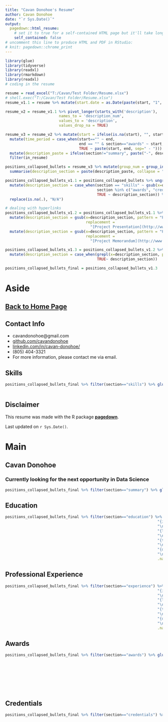 ---
title: "Cavan Donohoe's Resume"
author: Cavan Donohoe
date: "`r Sys.Date()`"
output:
  pagedown::html_resume:
    # set it to true for a self-contained HTML page but it'll take longer to render
    self_contained: false
# uncomment this line to produce HTML and PDF in RStudio:
# knit: pagedown::chrome_print
---

```{r background code, echo=FALSE, results=FALSE, message=FALSE, error=FALSE, warning=FALSE}
library(glue)
library(tidyverse)
library(readxl)
library(rmarkdown)
library(readxl)
# coding in the resume

resume = read_excel("T:/Cavan/Test Folder/Resume.xlsx")
# shell.exec("T:/Cavan/Test Folder/Resume.xlsx")
resume_v1.1 = resume %>% mutate(start.date = as.Date(paste(start, "1", sep="-"), format="%B %Y-%d")) %>% mutate(section_num = row_number())

resume_v2 = resume_v1.1 %>% pivot_longer(starts_with('description'),
                        names_to = 'description_num',
                        values_to = 'description',
                        values_drop_na = TRUE)

resume_v3 = resume_v2 %>% mutate(start = ifelse(is.na(start), "", start), end=ifelse(is.na(end), "", end)) %>% 
  mutate(time_period = case_when(start=="" ~ end, 
                                 end == "" & section=="awards" ~ start,
                                 TRUE ~ paste(start, end, sep=" - "))) %>% 
  mutate(description_paste = ifelse(section!="summary", paste("-", description), description)) %>% 
  filter(in_resume)

positions_collapsed_bullets = resume_v3 %>% mutate(group_num = group_indices()) %>% group_by(section, title, location, institution, time_period, section_num) %>% 
  summarise(description_section = paste(description_paste, collapse = "\n")) %>% arrange(section_num)

positions_collapsed_bullets_v1.1 = positions_collapsed_bullets %>% ungroup() %>% 
  mutate(description_section = case_when(section == "skills" ~ gsub(x=description_section, pattern= "\n", replacement = "\n\n"), 
                                         section %in% c("awards", "credentials") ~ gsub(x=description_section, pattern= "- ", replacement = ""),
                                         TRUE ~ description_section)) %>% 
  replace(is.na(.), "N/A")

# dealing with hyperlinks
positions_collapsed_bullets_v1.2 = positions_collapsed_bullets_v1.1 %>% 
  mutate(description_section = gsub(x=description_section, pattern = "Project Presentation", 
                                    replacement = 
                                      "[Project Presentation](http://www.math.ucla.edu/~actuary/caseCompetition/Case%20Comp%202018%20-%20Team%20UCI%20Presentation.pdf)")) %>% 
  mutate(description_section = gsub(x=description_section, pattern = "Project Memorandum", 
                                    replacement = 
                                      "[Project Memorandum](http://www.math.ucla.edu/~actuary/caseCompetition/Case%20Comp%202018%20-%20Team%20UCI%20Executive%20Summary.pdf)"))

positions_collapsed_bullets_v1.3 = positions_collapsed_bullets_v1.2 %>% 
  mutate(description_section = case_when(grepl(x=description_section, pattern = "\\[keep\\]") ~ "N/A",
                                         TRUE~ description_section))

positions_collapsed_bullets_final = positions_collapsed_bullets_v1.3
```



Aside
================================================================================


[Back to Home Page](https://cavandonohoe.github.io/)
--------------------------------------------------------------------------------



Contact Info {#contact}
--------------------------------------------------------------------------------

- <i class="fa fa-envelope"></i> cavandonohoe@gmail.com
- <i class="fa fa-github"></i> [github.com/cavandonohoe](https://github.com/cavandonohoe)
- <i class="fa fa-linkedin"></i> [linkedin.com/in/cavan-donohoe/](https://www.linkedin.com/in/cavan-donohoe/)
- <i class="fa fa-phone"></i> (805) 404-3321
- For more information, please contact me via email.


Skills {#skills}
--------------------------------------------------------------------------------

```{r skills, echo=FALSE, results='asis'}
positions_collapsed_bullets_final %>% filter(section=="skills") %>% glue_data("{description_section}", 
                                                                        "\n\n")
```



Disclaimer {#disclaimer}
--------------------------------------------------------------------------------

This resume was made with the R package [**pagedown**](https://github.com/rstudio/pagedown).

Last updated on `r Sys.Date()`.



Main
================================================================================

Cavan Donohoe {#title}
--------------------------------------------------------------------------------

### Currently looking for the next opportunity in Data Science 


```{r summary, echo=FALSE, results='asis'}
positions_collapsed_bullets_final %>% filter(section=="summary") %>% glue_data("{description_section}", "\n\n")
```


Education {data-icon=graduation-cap data-concise=true}
--------------------------------------------------------------------------------

```{r education, echo=FALSE, results='asis'}
positions_collapsed_bullets_final %>% filter(section=="education") %>% glue_data("### {title}", "\n\n",
                                                                    "{institution}",
                                                                    "\n\n",
                                                                    "{location}",
                                                                    "\n\n",
                                                                    "{time_period}",
                                                                    "\n\n",
                                                                    "{description_section}", 
                                                                    "\n\n",
                                                                    .na="")
```



Professional Experience {data-icon=suitcase}
--------------------------------------------------------------------------------

```{r professional experience, echo=FALSE, results='asis'}
positions_collapsed_bullets_final %>% filter(section=="experience") %>% glue_data("### {title}", "\n\n",
                                                                    "{institution}",
                                                                    "\n\n",
                                                                    "{location}",
                                                                    "\n\n",
                                                                    "{time_period}",
                                                                    "\n\n",
                                                                    "{description_section}", 
                                                                    "\n\n",
                                                                    .na="")
```



Awards {data-icon=medal}
--------------------------------------------------------------------------------

```{r awards, echo=FALSE, results='asis'}
positions_collapsed_bullets_final %>% filter(section=="awards") %>% glue_data("### {description_section}", 
                                                                              "\n\n",
                                                                              "{institution}",
                                                                              "\n\n",
                                                                              "{location}",
                                                                              "\n\n",
                                                                              "{time_period}",
                                                                              "\n\n")
```


Credentials {data-icon=th-list}
--------------------------------------------------------------------------------

```{r credentials, echo=FALSE, results='asis'}
positions_collapsed_bullets_final %>% filter(section=="credentials") %>% glue_data("### {description_section}", 
                                                                              "\n\n",
                                                                              "{institution}",
                                                                              "\n\n",
                                                                              "{location}",
                                                                              "\n\n",
                                                                              "{time_period}",
                                                                              "\n\n")
```
